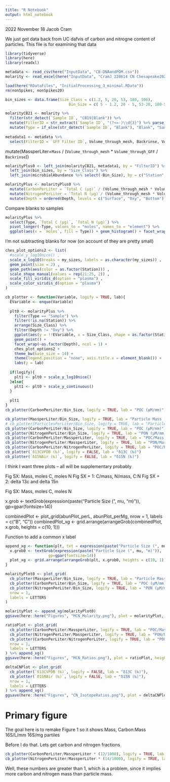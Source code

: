 ```yaml
---
title: "R Notebook"
output: html_notebook
---
```


2022 November 18
Jacob Cram

We just got data back from UC dafvis of carbon and nitrogne content of particles.
This file is for examining that data

```r
library(tidyverse)
library(here)
library(readxl)
```

```r
metadata <- read_csv(here("InputData", "CB-DNAandPOM.csv"))
molarity <- read_excel(here("InputData", "CramJ 220614 CN Chesapeake2021 A003193 EPR A003144.xlsx"), sheet = "Samples")
```
```r
load(here("RDataFiles", "InitialProcessing_3_minimal.RData"))
rm(nonSpikes, nonSpikes20)
```

```r
bin_sizes <- data.frame(Size_Class = c(1.2, 5, 20, 53, 180, 500),
                            Bin_Size = c( 5 - 1.2, 20 - 5, 53-20, 180-53, 500-180, 500))

molarityCB21 <- molarity %>%
  filter(str_detect(`Sample ID`, "CB19|Blank")) %>%
  mutate(FilterID = str_extract(`Sample ID`, "(?<=-)\\d{3}") %>% parse_number()) %>%
  mutate(Type = if_else(str_detect(`Sample ID`, "Blank"), "Blank", "Sample"))
  
metadata1 <- metadata %>%
  select(FilterID = `GFF Filter ID`, Volume_through_mesh, Backrinse, Volume_through_GFF, Station, Depth ,Size_Class)
```

mutate(MassperLiter=`Mass` / (`Volume_through_mesh` * `Volume_through_GFF` / `Backrinse`))
```r
molarityPlus0 <- left_join(molarityCB21, metadata1, by = "FilterID") %>%
  left_join(bin_sizes, by = "Size_Class") %>%
  left_join(microbialAbundance %>% select(-Bin_Size), by = c("Station", "Size_Class", "Depth"))

molarityPlus <- molarityPlus0 %>%
  mutate(CarbonPerLiter = `Total C (µg)` / (Volume_through_mesh * Volume_through_GFF/Backrinse)) %>%
  mutate(NitrogenPerLiter = `Total N (µg)`/ (Volume_through_mesh * Volume_through_GFF/Backrinse)) %>%
  mutate(Depth = ordered(Depth, levels = c("Surface", "Oxy", "Bottom")))
```

Compare blanks to samples
```r
molarityPlus %>%
  select(Type, `Total C (µg)`, `Total N (µg)`) %>%
  pivot_longer(-Type, values_to = "moles", names_to = "element") %>%
  ggplot(aes(x = `moles`, fill = Type)) + geom_histogram() + facet_wrap(~element, ncol = 1, scales = "free_x")
```
I'm not subtracting blanks for now (on account of they are pretty small)
```r
ches_plot_options2 <- list(
  #scale_y_log10nice() ,
  scale_x_log10(breaks = my_sizes, labels = as.character(my_sizes)) ,
  geom_point(size = 2) ,
  geom_path(aes(color = as.factor(Station))) ,
  scale_shape_manual(values = rep(21:25, 2)) ,
  scale_fill_viridis_d(option = "plasma") ,
  scale_color_viridis_d(option = "plasma")
)

cb_plotter <- function(Variable, logify = TRUE, lab){
  EVariable <- enquo(Variable)
  
  plt0 <- molarityPlus %>%
    filter(Type == "Sample") %>%
    filter(!is.na(Station)) %>%
    arrange(Size_Class) %>%
    filter(Depth != "Oxy") %>%
    ggplot(aes(y = !!EVariable, x = Size_Class, shape = as.factor(Station), fill = as.factor(Station))) +
    geom_point() +
    facet_wrap(~as.factor(Depth), ncol = 1) +
    ches_plot_options2 +
    theme_bw(base_size = 14) +
    theme(legend.position = "none", axis.title.x = element_blank()) +
    labs(y = lab)
  
  if(logify){
    plt1 <- plt0 + scale_y_log10nice()
  }else{
    plt1 <- plt0 + scale_y_continuous()
  }
  
  plt1
}
cb_plotter(CarbonPerLiter/Bin_Size, logify = TRUE, lab = "POC (μM/mm)")
```
```r
cb_plotter(MassperLiter/Bin_Size, logify = TRUE, lab = "Particle Mass (mg/L/mm)")
# cb_plotter(ParticlesPerLiter/Bin_Size, logify = TRUE, lab = "Particle Abundance (#/L/mm)") -- This has been linearalized at some point. Not buying it.
cb_plotter(CarbonPerLiter/Bin_Size, logify = TRUE, lab = "POC (μM/mm)")
cb_plotter(NitrogenPerLiter/Bin_Size, logify = TRUE, lab = "PON (μM/mm)")
cb_plotter(CarbonPerLiter/MassperLiter, logify = TRUE, lab = "POC/Mass (μmol/mg)")
cb_plotter(NitrogenPerLiter/MassperLiter, logify = TRUE, lab = "PON/Mass (μmol/mg)")
cb_plotter(CarbonPerLiter/NitrogenPerLiter, logify = TRUE, lab = "POC/PON") + geom_hline(yintercept = 106/16) 
cb_plotter(`δ13CVPDB (‰)`, logify = FALSE, lab = "δ13C (‰)")
cb_plotter(`δ15NAir (‰)`, logify = FALSE, lab = "δ15N (‰)")
```

I think I want three plots -- all will be supplementary probably

Fig SX: Mass, moles C, moles N
Fig SX + 1: C/mass, N/mass, C:N
Fig SX + 2: delta 13c and delta 15n

Fig SX: Mass, moles C, moles N

x.grob <- textGrob(expression(paste("Particle Size (", mu, "m)")), 
                   gp=gpar(fontsize=14))

combinedPlot <- plot_grid(abunPlot_perL, abunPlot_perMg, nrow = 1, labels = c("B", "C"))
combinedPlot_xg <- grid.arrange(arrangeGrob(combinedPlot, x.grob, heights = c(10, 1)))

Function to add a common x label

```r
append_xg <- function(plt, txt = expression(paste("Particle Size (", mu, "m)"))){
  x.grob0 <- textGrob(expression(paste("Particle Size (", mu, "m)")), 
                   gp=gpar(fontsize=14))
  plot_xg <- grid.arrange(arrangeGrob(plt, x.grob0, heights = c(10, 1)))
}

```



```r
molarityPlot0 <- plot_grid(
  cb_plotter(MassperLiter/Bin_Size, logify = TRUE, lab = "Particle Mass (mg/L/mm)"),
  cb_plotter(CarbonPerLiter/Bin_Size, logify = TRUE, lab = "POC (μM/mm)"),
  cb_plotter(NitrogenPerLiter/Bin_Size, logify = TRUE, lab = "PON (μM/mm)"),
  nrow = 1,
  labels = LETTERS
)

molarityPlot <- append_xg(molarityPlot0)
ggsave(here::here("Figures", "MCN_Molarity.png"), plot = molarityPlot, height = 4, width = 6)
```

```r
ratioPlot <- plot_grid(
  cb_plotter(CarbonPerLiter/MassperLiter, logify = TRUE, lab = "POC/Mass (μmol/mg)"),
  cb_plotter(NitrogenPerLiter/MassperLiter, logify = TRUE, lab = "PON/Mass (μmol/mg)"),
  cb_plotter(CarbonPerLiter/NitrogenPerLiter, logify = TRUE, lab = "POC/PON"),
  nrow = 1,
  labels = LETTERS
) %>% append_xg()
ggsave(here::here("Figures", "MCN_Ratios.png"), plot = ratioPlot, height = 4, width = 6)
```


```r
deltaCNPlot <- plot_grid(
  cb_plotter(`δ13CVPDB (‰)`, logify = FALSE, lab = "δ13C (‰)"),
  cb_plotter(`δ15NAir (‰)`, logify = FALSE, lab = "δ15N (‰)"),
  nrow = 1,
  labels = LETTERS
) %>% append_xg()
ggsave(here::here("Figures", "CN_IsotopeRatios.png"), plot = deltaCNPlot, height = 4, width = 4)
```

# Primary figure
The goal here is to remake Figure 1 so it shows
Mass, Carbon:Mass
16S/L/mm 16S/mg partiles


Before I do that. Lets get carbon and nitrogen fractions
```r
cb_plotter(CarbonPerLiter/MassperLiter * (12/1000), logify = TRUE, lab = "POC/Mass (mg/mg)")
cb_plotter(NitrogenPerLiter/MassperLiter * (14/1000), logify = TRUE, lab = "PON/Mass (mg/mg)")
```

Well, these numbers are greater than 1, which is a problem, since it implies more carbon and nitrogen mass than particle mass.

